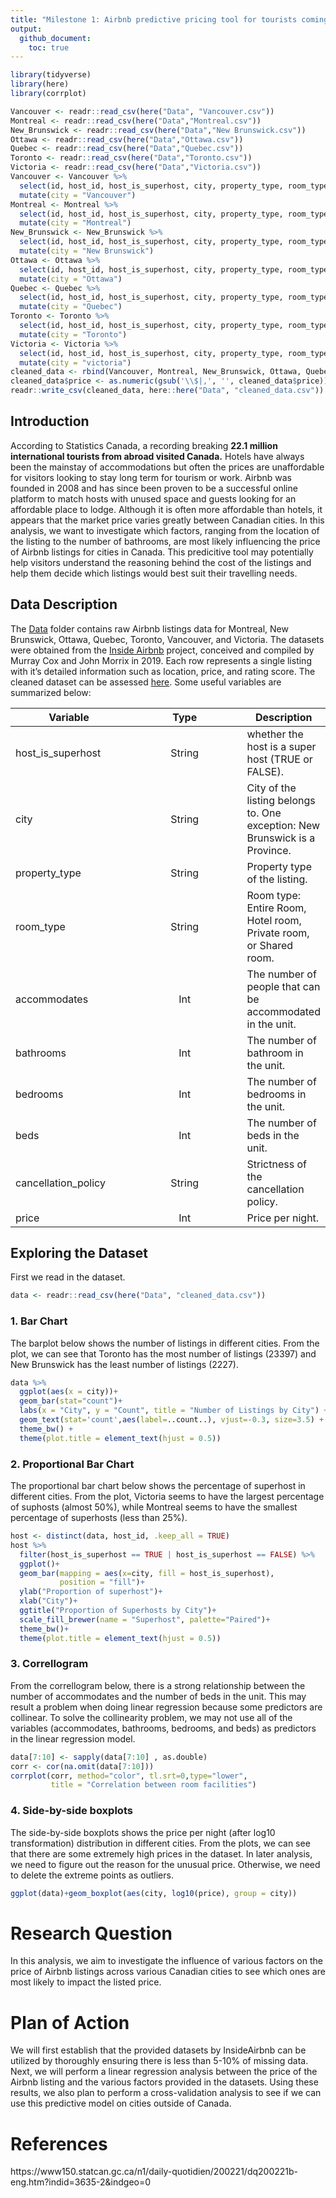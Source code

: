 ```yaml
---
title: "Milestone 1: Airbnb predictive pricing tool for tourists coming to Canada"
output: 
  github_document:
    toc: true
---
```


```r
library(tidyverse)
library(here)
library(corrplot)
```

```r
Vancouver <- readr::read_csv(here("Data", "Vancouver.csv"))
Montreal <- readr::read_csv(here("Data","Montreal.csv"))
New_Brunswick <- readr::read_csv(here("Data","New Brunswick.csv"))
Ottawa <- readr::read_csv(here("Data","Ottawa.csv"))
Quebec <- readr::read_csv(here("Data","Quebec.csv"))
Toronto <- readr::read_csv(here("Data","Toronto.csv"))
Victoria <- readr::read_csv(here("Data","Victoria.csv"))
Vancouver <- Vancouver %>% 
  select(id, host_id, host_is_superhost, city, property_type, room_type, accommodates, bathrooms, bedrooms, beds, cancellation_policy, price) %>% 
  mutate(city = "Vancouver")
Montreal <- Montreal %>% 
  select(id, host_id, host_is_superhost, city, property_type, room_type, accommodates, bathrooms, bedrooms, beds, cancellation_policy, price) %>% 
  mutate(city = "Montreal")
New_Brunswick <- New_Brunswick %>% 
  select(id, host_id, host_is_superhost, city, property_type, room_type, accommodates, bathrooms, bedrooms, beds, cancellation_policy, price) %>% 
  mutate(city = "New Brunswick")
Ottawa <- Ottawa %>% 
  select(id, host_id, host_is_superhost, city, property_type, room_type, accommodates, bathrooms, bedrooms, beds, cancellation_policy, price) %>% 
  mutate(city = "Ottawa")
Quebec <- Quebec %>% 
  select(id, host_id, host_is_superhost, city, property_type, room_type, accommodates, bathrooms, bedrooms, beds, cancellation_policy, price) %>% 
  mutate(city = "Quebec")
Toronto <- Toronto %>% 
  select(id, host_id, host_is_superhost, city, property_type, room_type, accommodates, bathrooms, bedrooms, beds, cancellation_policy, price) %>% 
  mutate(city = "Toronto")
Victoria <- Victoria %>% 
  select(id, host_id, host_is_superhost, city, property_type, room_type, accommodates, bathrooms, bedrooms, beds, cancellation_policy, price) %>% 
  mutate(city = "victoria")
cleaned_data <- rbind(Vancouver, Montreal, New_Brunswick, Ottawa, Quebec, Toronto, Victoria)
cleaned_data$price <- as.numeric(gsub('\\$|,', '', cleaned_data$price))
readr::write_csv(cleaned_data, here::here("Data", "cleaned_data.csv"))
```

## Introduction

According to Statistics Canada, a recording breaking **22.1 million international tourists from abroad visited Canada.** Hotels have always been the mainstay of accommodations but often the prices are unaffordable for visitors looking to stay long term for tourism or work. Airbnb was founded in 2008 and has since been proven to be a successful online platform to match hosts with unused space and guests looking for an affordable place to lodge. Although it is often more affordable than hotels, it appears that the market price varies greatly between Canadian cities. In this analysis, we want to investigate which factors, ranging from the location of the listing to the number of bathrooms, are most likely influencing the price of Airbnb listings for cities in Canada. This predicitive tool may potentially help visitors understand the reasoning behind the cost of the listings and help them decide which listings would best suit their travelling needs.

## Data Description

The [Data](https://github.com/STAT547-UBC-2019-20/group_3_mksm1228_sihaoyu1220/tree/master/Data) folder contains raw Airbnb listings data for Montreal, New Brunswick, Ottawa, Quebec, Toronto, Vancouver, and Victoria. The datasets were obtained from the [Inside Airbnb](http://insideairbnb.com/new-york-city/) project, conceived and compiled by Murray Cox and John Morrix in 2019. Each row represents a single listing with it's detailed information such as location, price, and rating score. The cleaned dataset can be assessed [here](https://github.com/STAT547-UBC-2019-20/group_3_mksm1228_sihaoyu1220/tree/master/Data/cleaned_data).  Some useful variables are summarized below: 

| Variable      | Type          | Description  |
| ------------- |:-------------:| -----|
| host_is_superhost | String  | whether the host is a super host (TRUE or FALSE). |
| city | String | City of the listing belongs to. One exception: New Brunswick is a Province. |
| property_type | String | Property type of the listing. |
| room_type | String | Room type: Entire Room, Hotel room, Private room, or Shared room. |
| accommodates | Int | The number of people that can be accommodated in the unit. |
| bathrooms | Int | The number of bathroom in the unit.|
| bedrooms | Int | The number of bedrooms in the unit. |
| beds | Int | The number of beds in the unit. |
| cancellation_policy | String | Strictness of the cancellation policy. |
| price | Int | Price per night. |

## Exploring the Dataset

First we read in the dataset.

```r
data <- readr::read_csv(here("Data", "cleaned_data.csv"))
```

### 1. Bar Chart

The barplot below shows the number of listings in different cities. From the plot, we can see that Toronto has the most number of listings (23397) and New Brunswick has the least number of listings (2227).

```r
data %>% 
  ggplot(aes(x = city))+
  geom_bar(stat="count")+
  labs(x = "City", y = "Count", title = "Number of Listings by City") + 
  geom_text(stat='count',aes(label=..count..), vjust=-0.3, size=3.5) + 
  theme_bw() +
  theme(plot.title = element_text(hjust = 0.5))
```

### 2. Proportional Bar Chart

The proportional bar chart below shows the percentage of superhost in different cities. From the plot, Victoria seems to have the largest percentage of suphosts (almost 50\%), while Montreal seems to have the smallest percentage of superhosts (less than 25\%).

```r
host <- distinct(data, host_id, .keep_all = TRUE)
host %>% 
  filter(host_is_superhost == TRUE | host_is_superhost == FALSE) %>% 
  ggplot()+
  geom_bar(mapping = aes(x=city, fill = host_is_superhost),
           position = "fill")+
  ylab("Proportion of superhost")+
  xlab("City")+
  ggtitle("Proportion of Superhosts by City")+
  scale_fill_brewer(name = "Superhost", palette="Paired")+
  theme_bw()+
  theme(plot.title = element_text(hjust = 0.5))
```

### 3. Correllogram 

From the correllogram below, there is a strong relationship between the number of accommodates and the number of beds in the unit. This may result a problem when doing linear regression because some predictors are collinear. To solve the collinearity problem, we may not use all of the variables (accommodates, bathrooms, bedrooms, and beds) as predictors in the linear regression model.

```r
data[7:10] <- sapply(data[7:10] , as.double)
corr <- cor(na.omit(data[7:10]))
corrplot(corr, method="color", tl.srt=0,type="lower",
         title = "Correlation between room facilities")
```

### 4. Side-by-side boxplots

The side-by-side boxplots shows the price per night (after log10 transformation) distribution in different cities. From the plots, we can see that there are some extremely high prices in the dataset. In later analysis, we need to figure out the reason for the unusual price. Otherwise, we need to delete the extreme points as outliers.

```r
ggplot(data)+geom_boxplot(aes(city, log10(price), group = city))
```


# Research Question

In this analysis, we aim to investigate the influence of various factors on the price of Airbnb listings across various Canadian cities to see which ones are most likely to impact the listed price. 

# Plan of Action

We will first establish that the provided datasets by InsideAirbnb can be utilized by thoroughly ensuring there is less than 5-10% of missing data. Next, we will perform a linear regression analysis between the price of the Airbnb listing and the various factors provided in the datasets. Using these results, we also plan to perform a cross-validation analysis to see if we can use this predictive model on cities outside of Canada. 

# References

https://www150.statcan.gc.ca/n1/daily-quotidien/200221/dq200221b-eng.htm?indid=3635-2&indgeo=0